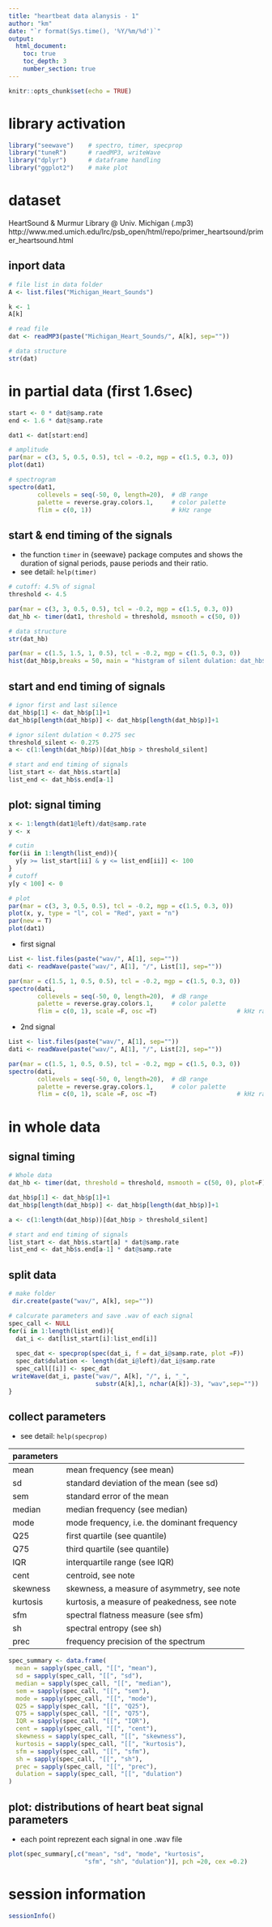 ```yaml
---
title: "heartbeat data alanysis - 1"
author: "km"
date: "`r format(Sys.time(), '%Y/%m/%d')`"
output: 
  html_document:
    toc: true
    toc_depth: 3
    number_section: true
---
```


```r
knitr::opts_chunk$set(echo = TRUE)
```

# library activation
```r
library("seewave")    # spectro, timer, specprop
library("tuneR")      # raedMP3, writeWave
library("dplyr")      # dataframe handling
library("ggplot2")    # make plot
```

# dataset
HeartSound & Murmur Library @ Univ. Michigan (.mp3)  
http://www.med.umich.edu/lrc/psb_open/html/repo/primer_heartsound/primer_heartsound.html

## inport data


```r
# file list in data folder
A <- list.files("Michigan_Heart_Sounds")

k <- 1
A[k]

# read file
dat <- readMP3(paste("Michigan_Heart_Sounds/", A[k], sep=""))

# data structure
str(dat)
```

# in partial data (first 1.6sec)
```r
start <- 0 * dat@samp.rate
end <- 1.6 * dat@samp.rate

dat1 <- dat[start:end]

# amplitude
par(mar = c(3, 5, 0.5, 0.5), tcl = -0.2, mgp = c(1.5, 0.3, 0))
plot(dat1)

# spectrogram
spectro(dat1, 
        collevels = seq(-50, 0, length=20),  # dB range
        palette = reverse.gray.colors.1,     # color palette
        flim = c(0, 1))                      # kHz range
```

## start & end timing of the signals
- the function `timer` in {seewave} package computes and shows the duration of signal periods, pause periods and their ratio.  
- see detail: `help(timer)`
```r
# cutoff: 4.5% of signal
threshold <- 4.5

par(mar = c(3, 3, 0.5, 0.5), tcl = -0.2, mgp = c(1.5, 0.3, 0))
dat_hb <- timer(dat1, threshold = threshold, msmooth = c(50, 0))

# data structure
str(dat_hb)
```
```r
par(mar = c(1.5, 1.5, 1, 0.5), tcl = -0.2, mgp = c(1.5, 0.3, 0))
hist(dat_hb$p,breaks = 50, main = "histgram of silent dulation: dat_hb$p")
```
  
## start and end timing of signals
```r
# ignor first and last silence
dat_hb$p[1] <- dat_hb$p[1]+1
dat_hb$p[length(dat_hb$p)] <- dat_hb$p[length(dat_hb$p)]+1

# ignor silent dulation < 0.275 sec
threshold_silent <- 0.275
a <- c(1:length(dat_hb$p))[dat_hb$p > threshold_silent]

# start and end timing of signals
list_start <- dat_hb$s.start[a]
list_end <- dat_hb$s.end[a-1]

```

## plot: signal timing
```r
x <- 1:length(dat1@left)/dat@samp.rate
y <- x

# cutin
for(ii in 1:length(list_end)){
  y[y >= list_start[ii] & y <= list_end[ii]] <- 100
}
# cutoff
y[y < 100] <- 0

# plot
par(mar = c(3, 3, 0.5, 0.5), tcl = -0.2, mgp = c(1.5, 0.3, 0))
plot(x, y, type = "l", col = "Red", yaxt = "n")
par(new = T)
plot(dat1)
```

- first signal  
```r
List <- list.files(paste("wav/", A[1], sep=""))
dati <- readWave(paste("wav/", A[1], "/", List[1], sep=""))

par(mar = c(1.5, 1, 0.5, 0.5), tcl = -0.2, mgp = c(1.5, 0.3, 0))
spectro(dati, 
        collevels = seq(-50, 0, length=20),  # dB range
        palette = reverse.gray.colors.1,     # color palette
        flim = c(0, 1), scale =F, osc =T)                      # kHz range
```
- 2nd signal  
```r
List <- list.files(paste("wav/", A[1], sep=""))
dati <- readWave(paste("wav/", A[1], "/", List[2], sep=""))

par(mar = c(1.5, 1, 0.5, 0.5), tcl = -0.2, mgp = c(1.5, 0.3, 0))
spectro(dati, 
        collevels = seq(-50, 0, length=20),  # dB range
        palette = reverse.gray.colors.1,     # color palette
        flim = c(0, 1), scale =F, osc =T)                      # kHz range
```


# in whole data
## signal timing
```r
# Whole data
dat_hb <- timer(dat, threshold = threshold, msmooth = c(50, 0), plot=F)

dat_hb$p[1] <- dat_hb$p[1]+1
dat_hb$p[length(dat_hb$p)] <- dat_hb$p[length(dat_hb$p)]+1

a <- c(1:length(dat_hb$p))[dat_hb$p > threshold_silent]

# start and end timing of signals
list_start <- dat_hb$s.start[a] * dat@samp.rate
list_end <- dat_hb$s.end[a-1] * dat@samp.rate
```

## split data
```r
# make folder
 dir.create(paste("wav/", A[k], sep=""))

# calcurate parameters and save .wav of each signal
spec_call <- NULL
for(i in 1:length(list_end)){
  dat_i <- dat[list_start[i]:list_end[i]]
  
  spec_dat <- specprop(spec(dat_i, f = dat_i@samp.rate, plot =F))
  spec_dat$dulation <- length(dat_i@left)/dat_i@samp.rate
  spec_call[[i]] <- spec_dat
 writeWave(dat_i, paste("wav/", A[k], "/", i, "_",
                        substr(A[k],1, nchar(A[k])-3), "wav",sep=""))
}
```
## collect parameters 
- see detail: `help(specprop)`

parameters||
----|----|
mean|mean frequency (see mean)|
sd|  standard deviation of the mean (see sd)|
sem|  standard error of the mean|
median|  median frequency (see median)|
mode|  mode frequency, i.e. the dominant frequency|
Q25|  first quartile (see quantile)|
Q75|  third quartile (see quantile)|
IQR|  interquartile range (see IQR)|
cent|  centroid, see note|
skewness|  skewness, a measure of asymmetry, see note|
kurtosis|  kurtosis, a measure of peakedness, see note|
sfm|  spectral flatness measure (see sfm)|
sh|  spectral entropy (see sh)|
prec|  frequency precision of the spectrum|


```r
spec_summary <- data.frame(
  mean = sapply(spec_call, "[[", "mean"),
  sd = sapply(spec_call, "[[", "sd"),
  median = sapply(spec_call, "[[", "median"),
  sem = sapply(spec_call, "[[", "sem"),
  mode = sapply(spec_call, "[[", "mode"),
  Q25 = sapply(spec_call, "[[", "Q25"),
  Q75 = sapply(spec_call, "[[", "Q75"),
  IQR = sapply(spec_call, "[[", "IQR"),
  cent = sapply(spec_call, "[[", "cent"),
  skewness = sapply(spec_call, "[[", "skewness"),
  kurtosis = sapply(spec_call, "[[", "kurtosis"),
  sfm = sapply(spec_call, "[[", "sfm"),
  sh = sapply(spec_call, "[[", "sh"),
  prec = sapply(spec_call, "[[", "prec"),
  dulation = sapply(spec_call, "[[", "dulation")
)
```

## plot: distributions of heart beat signal parameters
- each point reprezent each signal in one .wav file
```r
plot(spec_summary[,c("mean", "sd", "mode", "kurtosis",
                     "sfm", "sh", "dulation")], pch =20, cex =0.2)
```

# session information
```r
sessionInfo()
```